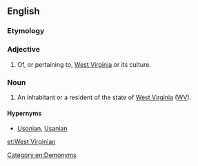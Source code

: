==English==

===Etymology===
{{suffix|West Virginia|an}}

===Adjective===
{{en-adj|-}}

# Of, or pertaining to, [[West Virginia]] or its culture.

===Noun===
{{en-noun}}

# An inhabitant or a resident of the state of [[West Virginia]] ([[WV]]).

====Hypernyms====
*[[Usonian]], [[Usanian]]

[[Category:en:Demonyms]]

[[et:West Virginian]]